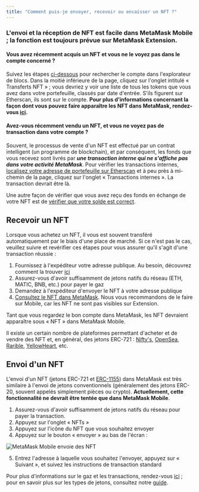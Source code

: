 ```yaml
---
title: "Comment puis-je envoyer, recevoir ou encaisser un NFT ?"
---
```


### L'envoi et la réception de NFT est facile dans **MetaMask Mobile** ; la fonction est toujours prévue sur MetaMask Extension.

#### Vous avez récemment acquis un NFT et vous ne le voyez pas dans le compte concerné ?

Suivez les étapes [ci-dessous](/managing-my-wallet/how-to-check-my-wallet-activity-on-the-blockchain-explorer) pour rechercher le compte dans l'explorateur de blocs. Dans la moitié inférieure de la page, cliquez sur l'onglet intitulé « Transferts NFT » ; vous devriez y voir une liste de tous les tokens que vous avez dans votre portefeuille, classés par date d'entrée. S'ils figurent sur Etherscan, ils sont sur le compte. **Pour plus d'informations concernant la façon dont vous pouvez faire apparaître les NFT dans MetaMask, rendez-vous [ici](/nfts/nft-tokens-in-your-metamask-wallet).**

#### Avez-vous récemment vendu un NFT, et vous ne voyez pas de transaction dans votre compte ?

Souvent, le processus de vente d'un NFT est effectué par un contrat intelligent (un programme de blockchain), et par conséquent, les fonds que vous recevez sont livrés par **_une transaction interne qui ne s'affiche pas dans votre activité MetaMask_**. Pour vérifier les transactions internes, [localisez votre adresse de portefeuille sur Etherscan](/managing-my-wallet/how-to-check-my-wallet-activity-on-the-blockchain-explorer) et à peu près à mi-chemin de la page, cliquez sur l'onglet « Transactions internes ». La transaction devrait être là.

Une autre façon de vérifier que vous avez reçu des fonds en échange de votre NFT est de [vérifier que votre solde est correct](/managing-my-tokens/how-to-externally-verify-that-your-balance-is-correct).

## Recevoir un NFT

Lorsque vous achetez un NFT, il vous est souvent transféré automatiquement par le biais d'une place de marché. Si ce n'est pas le cas, veuillez suivre et revérifier ces étapes pour vous assurer qu'il s'agit d'une transaction réussie :

1. Fournissez à l'expéditeur votre adresse publique. Au besoin, découvrez comment la trouver [ici](/managing-my-wallet/accounts-and-addresses/how-to-copy-your-metamask-account-public-address-)
2. Assurez-vous d'avoir suffisamment de jetons natifs du réseau (ETH, MATIC, BNB, etc.) pour payer le gaz
3. Demandez à l'expéditeur d'envoyer le NFT à votre adresse publique
4. [Consultez le NFT dans MetaMask](/nfts/nft-tokens-in-your-metamask-wallet). Nous vous recommandons de le faire sur Mobile, car les NFT ne sont pas visibles sur Extension.

Tant que vous regardez le bon compte dans MetaMask, les NFT devraient apparaître sous « NFT » dans MetaMask Mobile.

Il existe un certain nombre de plateformes permettant d'acheter et de vendre des NFT et, en général, des jetons ERC-721 : [Nifty's](https://niftys.com/), [OpenSea](https://opensea.io/), [Rarible](https://rarible.com/), [YellowHeart](https://yh.io/), etc.

## Envoi d'un NFT

L'envoi d'un NFT (jetons ERC-721 et [ERC-1155](/nfts/does-metamask-support-erc-1155)) dans MetaMask est très similaire à l'envoi de jetons conventionnels (généralement des jetons ERC-20, souvent appelés simplement pièces ou crypto). **Actuellement, cette fonctionnalité ne devrait être tentée que dans MetaMask Mobile**.

1. Assurez-vous d'avoir suffisamment de jetons natifs du réseau pour payer la transaction.
2. Appuyez sur l'onglet « NFTs »
3. Appuyez sur l'icône du NFT que vous souhaitez envoyer
4. Appuyez sur le bouton « envoyer » au bas de l'écran :

<div class="center-container">
  <div class="img-medium">
    <img
      src={
        require("../../../../../img/i18n/legacy/MetaMask_Mobile_Send_NFT.png")
          .default
      }
      alt="MetaMask Mobile envoie des NFT"
    />
  </div>
</div>

5. Entrez l'adresse à laquelle vous souhaitez l'envoyer, appuyez sur « Suivant », et suivez les instructions de transaction standard

Pour plus d'informations sur le gaz et les transactions, rendez-vous [ici](/transactions-and-gas/gas-fees/user-guide-gas) ; pour en savoir plus sur les types de jetons, consultez notre [guide](/managing-my-tokens/user-guide-tokens).
